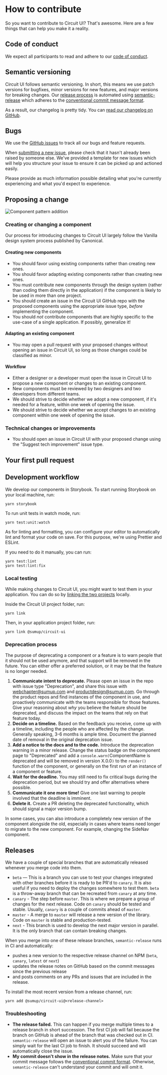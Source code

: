 
<Meta title="Introduction|Contributing" />

# How to contribute

So you want to contribute to Circuit UI? That's awesome. Here are a few
things that can help you make it a reality.

## Code of conduct

We expect all participants to read and adhere to our [code of conduct](Introduction|Code-of-Conduct).

## Semantic versioning

Circuit UI follows semantic versioning. In short, this means we use patch versions
for bugfixes, minor versions for new features, and major versions for
breaking changes. Our [release process](#Releases) is automated using [semantic-release](https://github.com/semantic-release/semantic-release)
which adheres to the [conventional commit message format](https://www.conventionalcommits.org).

As a result, our changelog is pretty tidy. You can [read our changelog on GitHub](https://github.com/sumup-oss/circuit-ui/releases).

## Bugs

We use the [GitHub issues](https://github.com/sumup-oss/circuit-ui/issues) to track
all our bugs and feature requests.

When [submitting a new issue](https://github.com/sumup-oss/circuit-ui/issues/new),
please check that it hasn't already been raised by someone else. We've provided
a template for new issues which will help you structure your issue to ensure it
can be picked up and actioned easily.

Please provide as much information possible detailing what you're currently
experiencing and what you'd expect to experience.

## Proposing a change

![Component pattern addition](https://circuit.sumup.com/images/component-addition-flowchart.png)

### Creating or changing a component

Our process for introducing changes to Circuit UI largely follow the Vanilla
design system process published by Canonical.

#### Creating new components

- You should favor using existing components rather than creating new ones.
- You should favor adapting existing components rather than creating new ones.
- You must contribute new components through the design system (rather than
  coding them directly in the application) if the component is likely to be
  used in more than one project.
- You should create an issue in the Circuit UI GitHub repo with the proposed
  components using the appropriate issue type, _before_ implementing the
  component.
- You should _not_ contribute components that are highly specific to the
  use-case of a single application. If possibly, generalize it!

#### Adapting an existing component

- You may open a pull request with your proposed changes without opening an
  issue in Circuit UI, so long as those changes could be classified as
  minor.

#### Workflow

- Either a designer or a developer must open the issue in Circuit UI to propose
  a new component or changes to an existing component.
- New components must be reviewed by two designers and two developers from
  different teams.
- We should strive to decide whether we adopt a new component, if it's needed
  for a feature, within one week of opening the issue.
- We should strive to decide whether we accept changes to an existing
  component within one week of opening the issue.

### Technical changes or improvements

- You should open an issue in Circuit UI with your proposed change using the
  "Suggest tech improvement" issue type.

## Your first pull request

## Development workflow

We develop our components in Storybook. To start running Storybook on your
local machine, run:

```
yarn storybook
```

To run unit tests in watch mode, run:

```
yarn test:unit:watch
```

As for linting and formatting, you can configure your editor to automatically
lint and format your code on save. For this purpose, we're using Prettier
and ESLint.

If you need to do it manually, you can run:

```
yarn test:lint
yarn test:lint:fix
```

### Local testing

While making changes to Circuit UI, you might want to test them in your
application. You can do so by [linking the two projects](https://yarnpkg.com/lang/en/docs/cli/link/)
locally.

Inside the Circuit UI project folder, run:

```
yarn link
```

Then, in your application project folder, run:

```
yarn link @sumup/circuit-ui
```

### Deprecation process

The purpose of deprecating a component or a feature is to warn people that
it should not be used anymore, and that support will be removed in the future.
You can either offer a preferred solution, or it may be that the feature is
no longer needed.

1. **Communicate intent to deprecate.** Please open an issue in the repo with
   issue type "Deprecation", and share this issue with webchapter@sumup.com and
   productdesign@sumup.com. Go through the product repos and find instances of
   the component in use, and proactively communicate with the teams responsible
   for those features. Give your reasoning about _why_ you believe the feature
   should be deprecated, and discuss the impact on the teams that rely on
   that feature today.
2. **Decide on a timeline.** Based on the feedback you receive, come up with
   a timeline, including the people who are affected by the change. Generally
   speaking, 3-6 months is ample time. Document the planned date of removal
   in the original deprecation issue.
3. **Add a notice to the docs and to the code.** Introduce the deprecation
   warning in a minor release. Change the status badge on the component page
   to "Deprecated" and add a `console.warn(`ComponentName is deprecated and will be removed in version X.0.0`)`
   to the `render()` function of the component, or generally on the first
   run of an instance of a component or feature.
4. **Wait for the deadline.** You may still need to fix critical bugs during the
   deprecation period, but we should try and offer alternatives where possible.
5. **Communicate it one more time!** Give one last warning to people involved
   that the deadline is imminent.
6. **Delete it.** Create a PR deleting the deprecated functionality, which should
   signal a major version bump.

In some cases, you can also introduce a completely new version of the component
alongside the old, especially in cases where teams need longer to migrate
to the new component. For example, changing the SideNav component.

## Releases

We have a couple of special branches that are automatically released whenever
you merge code into them.

- `beta` — This is a branch you can use to test your changes integrated with
  other branches before it is ready to be PR'd to `canary`. It is also useful
  if you need to deploy the changes somewhere to test them. `beta` is a
  throw-away branch that can be recreated from `canary` at any time.
- `canary` - The step before `master`. This is where we prepare a group of
  changes for the next release. Code on `canary` should be tested and stable.
  Usually, `canary` is a couple of commits ahead of `master`.
- `master` - A merge to `master` will release a new version of the library.
  Code on `master` is stable and production-tested.
- `next` - This branch is used to develop the next major version in parallel.
  It is the only branch that can contain breaking changes.

When you merge into one of these release branches, `semantic-release` runs in
CI and automatically:

- pushes a new version to the respective release channel on NPM (`beta`,
  `canary`, `latest` or `next`)
- updates the release notes on GitHub based on the commit messages since the
  previous release
- and posts comments on any PRs and issues that are included in the release.

To install the most recent version from a release channel, run:

```
yarn add @sumup/circuit-ui@<release-channel>
```

### Troubleshooting

- **The release failed.** This can happen if you merge multiple times to a
  release branch in short succession. The first CI job will fail because the
  branch on GitHub is ahead of the branch that was checked out in CI.
  `semantic-release` will open an issue to alert you of the failure. You can
  simply wait for the last CI job to finish. It should succeed and will
  automatically close the issue.
- **My commit doesn't show in the release notes.** Make sure that your commit
  message follows the [conventional commit format](https://www.conventionalcommits.org).
  Otherwise, `semantic-release` can't understand your commit and will omit it.
